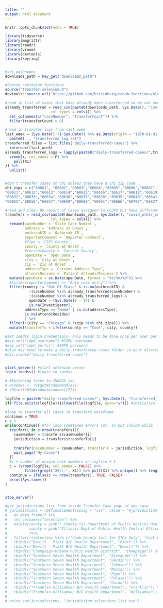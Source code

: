 ```yaml
---
title: ''
output: html_document
---
```


```r
knitr::opts_chunk$set(echo = TRUE)

library(tidyverse)
library(magrittr)
library(readr)
library(vroom)
library(devtools)
library(keyring)


#set pathnames
downloads_path = key_get("downloads_path")

#Source rselenium functions
source("transfer-selenium.R")
devtools::source_url("https://github.com/hsteinberg/ccdph-functions/blob/master/general-use-rselenium-functions.R?raw=TRUE")
```

```r

#read in list of cases that have already been transferred so we can avoid repeated transfers
already_transferred = read_csv(paste0(downloads_path, Sys.Date(), "covid_transfers.csv"),
                     col_types = cols()) %>%
  set_colnames(c("caseNumber", "transferCount")) %>%
  filter(transferCount > 0)

#read in transfer logs from last week
last_week = (Sys.Date()-7):Sys.Date() %>% as.Date(origin = "1970-01-01") %>%
  paste0( ., "transferred_log.txt")
transferred_files = list.files("daily-transferred-cases") %>%
  intersect(last_week)
already_transferred_logs = lapply(paste0("daily-transferred-cases/",transferred_files), function(x){
  vroom(x, col_names = F) %>%
    pull(X1)
}) %>%
  unlist()


#don't transfer cases to chi unless they have a chi zip code
chi_zips = c("60601", "60602","60603","60604","60605","60606","60607","60608","60609","60610",
"60611","60612","60613","60614","60615","60616","60617","60618","60619","60620","60621","60622","60623","60624","60625","60626","60628","60629","60630","60631",
"60632","60633","60634","60636","60637","60638","60639","60640","60641","60642","60643","60644","60645","60646","60647","60649","60651","60652","60653","60654",
"60655","60656","60657","60659","60660","60661","60666","60707","60827","")

#read and clean BO report of cases assigned to CCDPH but have different counties listed
transfers = read_csv(paste0(downloads_path, Sys.Date(), "covid_other_counties.csv"),
                     col_types = cols()) %>%
  rename(caseNumber = `State Case Number`,
         address = `Address at Onset`,
         outbreakID = `Outbreak ID`,
         reporterComment = `Reporter Comment`,
         #fips = `FIPS County`,
         county = `County at Onset`,
         #currentCounty = `Current County`,
         openDate = `Open Date`,
         city = `City at Onset`,
         zip = `Zip at Onset`,
         addressType = `Current Address Type`,
         attendsResides = `Patient Attends/Resides`) %>%
  mutate(openDate = as.Date(openDate, format = "%Y/%m/%d")) %>%
  #filter(reporterComment == "Auto case entry") %>%
  filter(county != "Out Of State" & is.na(outbreakID) &
           !(caseNumber %in% already_transferred$caseNumber) &
           !(caseNumber %in% already_transferred_logs) &
           openDate > (Sys.Date() - 14) &
           is.na(Investigator),
         addressType == "Home" | is.na(addressType),
         is.na(attendsResides)
         ) %>%
  filter(!(city == "Chicago" & !(zip %in% chi_zips))) %>%
  mutate(transferTo = ifelse(county == "Cook", city, county))

```


```r
#set inedss login credentials- only needs to be done once per user per computer
#key_set("idph_username") #IDPH username
#key_set("idph_portal") #IDPH password
#also may need to make a daily-transferred-cases folder in your directory if not already there if you want to store your logs there and don't specify where the logs go
#dir.create("daily-transferred-cases")


start_server() #start selenium server
login_inedss() #login to inedss

# #Switching focus to INEDSS tab   
# windows <- rD$getWindowHandles()   
# rD$switchToWindow(windows[[2]])

logfile = paste0("daily-transferred-cases/", Sys.Date(), "transferred_log.txt")
if(!file.exists(logfile)){close(file(logfile, open="w"))} #initialize logfile

#loop to transfer all cases in transfers dataframe
continue = TRUE
c = 1
while(continue){ #for loop sometimes errors out, so put inside while
  try(for(i in c:nrow(transfers)){
    caseNumber = transfers$caseNumber[i]
    jurisdiction = transfers$transferTo[i]
    
    transfer(caseNumber = caseNumber, transferTo = jurisdiction, logfile = logfile)
    wait_page("My Cases")
  })
  #c = number of unique case numbers in logfile + 1
  c = (vroom(logfile, col_names = FALSE) %>% 
         filter(grepl("20\\-", X1)) %>% pull(X1) %>% unique() %>% length()) + 1
  continue = ifelse(c <= nrow(transfers), TRUE, FALSE)
  print(Sys.time())
}


stop_server()
```

```r
#get jurisdictions list from inside Transfer Case page of any case
# jurisdictions = rD$findElement(using = "css", value = "#jurisdiction")$selectTag()$text %>%
#   as.data.frame() %>%
#   set_colnames("selection") %>%
#   mutate(county = gsub(" County.*$| Department of Public Health| Health Department| City/County| Public Health District", "", selection),
#          county = gsub("Illinois Dept of Public Health Central Office", "IDPH", county)
#          )%>%
#   filter(!(selection %in% c("Cook County Jail for STDs Only", "Cook County Juvenile Det Center for STDs Only"))) %>%
#   rbind(c("Dewitt - Piatt B/C Health Department", "Piatt")) %>%
#   rbind(c("Dewitt - Piatt B/C Health Department", "Dewitt")) %>%
#   rbind(c("Champaign-Urbana Public Health District", "Champaign")) %>%
#   rbind(c("Southern Seven Health Department", "Alexander")) %>%
#   rbind(c("Southern Seven Health Department", "Hardin")) %>%
#   rbind(c("Southern Seven Health Department", "Johnson")) %>%
#   rbind(c("Southern Seven Health Department", "Massac")) %>%
#   rbind(c("Southern Seven Health Department", "Pope")) %>%
#   rbind(c("Southern Seven Health Department", "Pulaski")) %>%
#   rbind(c("Southern Seven Health Department", "Union")) %>%
#   rbind(c("Franklin-Williamson B/C Health Department", "Franklin")) %>%
#   rbind(c("Franklin-Williamson B/C Health Department", "Williamson")) 
#
# write_csv(jurisdictions, "jurisdiction_selections_list.csv")


```
